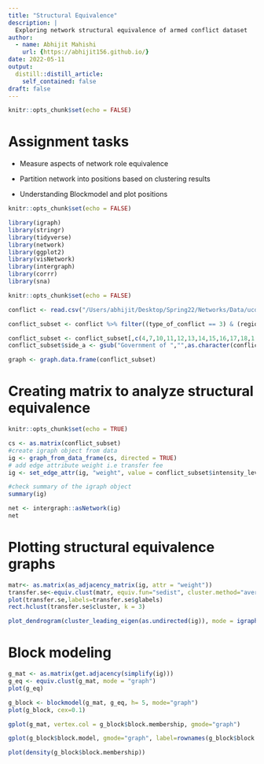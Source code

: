 ```yaml
---
title: "Structural Equivalence"
description: |
  Exploring network structural equivalence of armed conflict dataset
author:
  - name: Abhijit Mahishi
    url: {https://abhijit156.github.io/}
date: 2022-05-11
output:
  distill::distill_article:
    self_contained: false
draft: false
---
```

```r
knitr::opts_chunk$set(echo = FALSE)
```

# Assignment tasks
-   Measure aspects of network role equivalence

-   Partition network into positions based on clustering results

-   Understanding Blockmodel and plot positions


```r
knitr::opts_chunk$set(echo = FALSE)

library(igraph)
library(stringr)
library(tidyverse)
library(network)
library(ggplot2)
library(visNetwork)
library(intergraph)
library(corrr)
library(sna)
```

```r
knitr::opts_chunk$set(echo = FALSE)

conflict <- read.csv("/Users/abhijit/Desktop/Spring22/Networks/Data/ucdp-dyadic-211.csv", header=TRUE)

conflict_subset <- conflict %>% filter((type_of_conflict == 3) & (region == 3))

conflict_subset <- conflict_subset[,c(4,7,10,11,12,13,14,15,16,17,18,1,2,3)]
conflict_subset$side_a <- gsub("Government of ","",as.character(conflict_subset$side_a))

graph <- graph.data.frame(conflict_subset)
```

# Creating matrix to analyze structural equivalence

```r
knitr::opts_chunk$set(echo = TRUE)

cs <- as.matrix(conflict_subset)
#create igraph object from data
ig <- graph_from_data_frame(cs, directed = TRUE)
# add edge attribute weight i.e transfer fee
ig <- set_edge_attr(ig, "weight", value = conflict_subset$intensity_level)

#check summary of the igraph object
summary(ig)

net <- intergraph::asNetwork(ig) 
net
```

# Plotting structural equivalence graphs

```r
matr<- as.matrix(as_adjacency_matrix(ig, attr = "weight"))
transfer.se<-equiv.clust(matr, equiv.fun="sedist", cluster.method="average", method="hamming",mode="digraph")
plot(transfer.se,labels=transfer.se$glabels)
rect.hclust(transfer.se$cluster, k = 3) 

plot_dendrogram(cluster_leading_eigen(as.undirected(ig)), mode = igraph_opt("dend.plot.type")) 


```

# Block modeling
```r
g_mat <- as.matrix(get.adjacency(simplify(ig)))
g_eq <- equiv.clust(g_mat, mode = "graph")
plot(g_eq)

g_block <- blockmodel(g_mat, g_eq, h= 5, mode="graph")
plot(g_block, cex=0.1)

gplot(g_mat, vertex.col = g_block$block.membership, gmode="graph")

gplot(g_block$block.model, gmode="graph", label=rownames(g_block$block.model), edge.lwd = g_block$block.model*10)

plot(density(g_block$block.membership))

```

